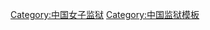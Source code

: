 {{Navbox
| name = 中国女子监狱
| title = 中国女子监狱
| listclass = hlist
|basestyle = background:#C0C0C0;
|titlestyle = border-bottom: #EF3038 5px solid; border-top: #EF3038 5px solid;
|abovestyle = background:#E0E0E0;
| state  = {{{state|autocollapse}}}
| above = 该列表不完整。

| group1 = [[北京]]
| list1 =
* [[北京市女子监狱]]

| group2 = [[上海]]
| list2 =
* {{link-en|上海市女子监狱|Shanghai Women's Prison|上海市女子监狱}}

| group3 = [[重庆]]
| list3 =
* {{link-en|重庆市女子监狱|Chongqing Women's Prison|重庆市女子监狱}}

| group4 = [[天津]]
| list4 =

| group5 = [[安徽]]

| group6 = [[福建]]

| group7 = [[甘肃]]

| group8 = [[广东]]

| group9 = [[贵州]]

| group10 = [[海南]]

| group11 = [[河北]]

| group12 = [[黑龙江]]

| group13 = [[河南]]

| group14 = [[湖北]]

| group15 = [[湖南]]

| group16 = [[江苏]]

| group17 = [[江西]]

| group18 = [[吉林]]

| group19 = [[辽宁]]

| group20 = [[宁夏]]

| group21 = [[青海]]

| group22 = [[山西]]

| group23 = [[陕西]]

| group24 = [[山东]]

| group25 = [[四川]]
|list25=
* [[四川省女子监狱]]

| group26 = [[云南]]

| group27 = [[浙江]]

| group28 = [[广西]]

| group29 = [[内蒙古]]

| group30 = [[西藏]]

| group31 = [[新疆]]

| group32 = [[特别行政区]]
| list32 = 
* {{flagicon|Hong Kong}}
** [[大欖女懲教所]]
** [[羅湖懲教所]]
* {{flagicon|Macau}} [[澳門監獄]]
}}<noinclude>
{{collapsible option}}
[[Category:中国女子监狱]]
[[Category:中国监狱模板]]
</noinclude>